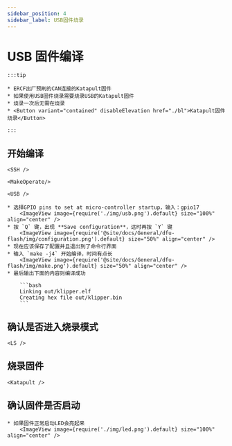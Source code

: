```yaml
---
sidebar_position: 4
sidebar_label: USB固件烧录
---
```



# USB 固件编译

    :::tip

    * ERCF出厂预刷的CAN连接的Katapult固件
    * 如果使用USB固件烧录需要烧录USB的Katapult固件
    * 烧录一次后无需在烧录
    * <Button variant="contained" disableElevation href="./bl">Katapult固件烧录</Button>

    :::

## 开始编译

    <SSH />

    <MakeOperate/>

    <USB />

    * 选择GPIO pins to set at micro-controller startup，输入：gpio17
        <ImageView image={require('./img/usb.png').default} size="100%" align="center" />
    * 按 `Q` 键，出现 **Save configuration**，这时再按 `Y` 键
        <ImageView image={require('@site/docs/General/dfu-flash/img/configuration.png').default} size="50%" align="center" />
    * 现在应该保存了配置并且退出到了命令行界面
    * 输入 `make -j4` 开始编译，时间有点长
        <ImageView image={require('@site/docs/General/dfu-flash/img/make.png').default} size="50%" align="center" />
    * 最后输出下面的内容则编译成功

        ```bash
        Linking out/klipper.elf
        Creating hex file out/klipper.bin
        ```

## 确认是否进入烧录模式


    <LS />


## 烧录固件
    
    <Katapult />

## 确认固件是否启动

    * 如果固件正常启动LED会亮起来
        <ImageView image={require('./img/led.png').default} size="100%" align="center" />

